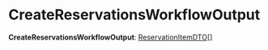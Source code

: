 
# CreateReservationsWorkflowOutput

 **CreateReservationsWorkflowOutput**: [ReservationItemDTO](../../../interfaces/types.ReservationItemDTO.mdx)[]
